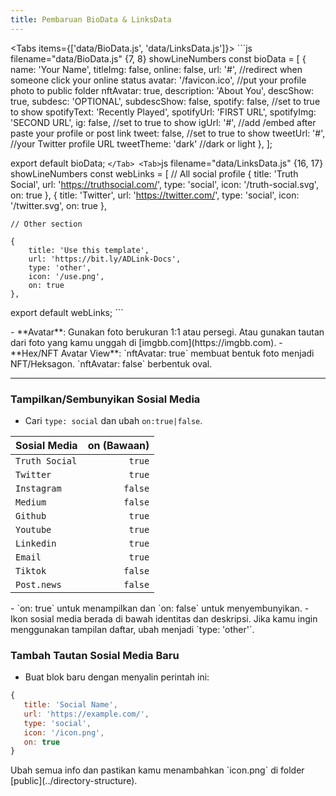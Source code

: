 ```yaml
---
title: Pembaruan BioData & LinksData
---
```


<Tabs items={['data/BioData.js', 'data/LinksData.js']}>
  <Tab>
    ```js filename="data/BioData.js" {7, 8} showLineNumbers
const bioData = [
    {
        name: 'Your Name',
        titleImg: false,
        online: false,
        url: '#', //redirect when someone click your online status
        avatar: '/favicon.ico', //put your profile photo to public folder
        nftAvatar: true,
        description: 'About You',
        descShow: true,
        subdesc: 'OPTIONAL',
        subdescShow: false,
        spotify: false, //set to true to show
        spotifyText: 'Recently Played',
        spotifyUrl: 'FIRST URL',
        spotifyImg: 'SECOND URL',
        ig: false, //set to true to show
        igUrl: '#', //add /embed after paste your profile or post link
        tweet: false, //set to true to show
        tweetUrl: '#', //your Twitter profile URL
        tweetTheme: 'dark' //dark or light
    },
];

export default bioData;
      ```
  </Tab>
  <Tab>
    ```js filename="data/LinksData.js" {16, 17} showLineNumbers
const webLinks = [
    // All social profile
    {
        title: 'Truth Social',
        url: 'https://truthsocial.com/',
        type: 'social',
        icon: '/truth-social.svg',
        on: true
    },
    {
        title: 'Twitter',
        url: 'https://twitter.com/',
        type: 'social',
        icon: '/twitter.svg',
        on: true
    },
    
    // Other section

    {
        title: 'Use this template',
        url: 'https://bit.ly/ADLink-Docs',
        type: 'other',
        icon: '/use.png',
        on: true
    },

export default webLinks;
      ```
  </Tab>
</Tabs>

<Callout type="info">
- **Avatar**: Gunakan foto berukuran 1:1 atau persegi. Atau gunakan tautan dari foto yang kamu unggah di [imgbb.com](https://imgbb.com).
- **Hex/NFT Avatar View**: `nftAvatar: true` membuat bentuk foto menjadi NFT/Heksagon. `nftAvatar: false` berbentuk oval.
</Callout>

---

### Tampilkan/Sembunyikan Sosial Media
- Cari `type: social` dan ubah `on:true|false`.

| Sosial Media           | on (Bawaan)    | 
| :------------ | ----------: |
| `Truth Social`       | `true`          | 
| `Twitter`       | `true`          | 
| `Instagram`     | `false`          | 
| `Medium`        | `false`          | 
| `Github`        | `true`          | 
| `Youtube`       | `true`          | 
| `Linkedin`      | `true`          | 
| `Email`         | `true`          |
| `Tiktok`    | `false`          | 
| `Post.news`      | `false`          | 

<Callout type="info">
- `on: true` untuk menampilkan dan `on: false` untuk menyembunyikan. 
- Ikon sosial media berada di bawah identitas dan deskripsi. Jika kamu ingin menggunakan tampilan daftar, ubah menjadi `type: 'other'`.
</Callout>

### Tambah Tautan Sosial Media Baru

- Buat blok baru dengan menyalin perintah ini:
```js filename="data/LinksData.js" copy
{
   title: 'Social Name',
   url: 'https://example.com/',
   type: 'social',
   icon: '/icon.png',
   on: true
}
```

<Callout type="info">
Ubah semua info dan pastikan kamu menambahkan `icon.png` di folder [public](../directory-structure).
</Callout>